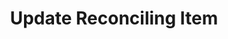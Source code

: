 ---
title: "Update Reconciling Item"
openapi: "/openapi/openapi.yaml PATCH /reconcilingitems/{companyId}/{customId}"
---
